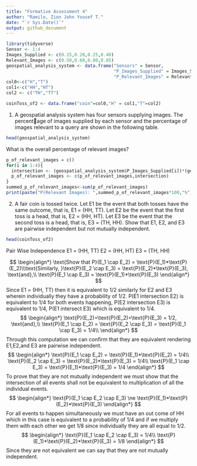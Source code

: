 ---
title: "Formative Assessment 4"
author: "Ramilo, Zion John Yousef T."
date: "`r Sys.Date()`"
output: github_document
---

```{r setup, include=FALSE}
library(tidyverse)
Sensor <- 1:4
Images_Supplied <- c(0.15,0.20,0.25,0.40)
Relevant_Images <- c(0.50,0.60,0.80,0.85)
geospatial_analysis_system <- data.frame("Sensors" = Sensor,
                                         "P_Images_Supplied" = Images_Supplied,
                                         "P_Relevant_Images" = Relevant_Images)
col0<-c("H","T")
col1<-c("HH","HT")
col2 <- c("TH","TT")

coinToss_of2 <- data.frame("coin"=col0,"H" = col1,"T"=col2)

```
1. A geospatial analysis system has four sensors supplying images. The percentage of images supplied by each sensor and the percentage of images relevant
to a query are shown in the following table.
```{r}
head(geospatial_analysis_system)
```
What is the overall percentage of relevant images?
```{r}
p_of_relevant_images = c()
for(i in 1:4){
  intersection <- (geospatial_analysis_system$P_Images_Supplied[i])*(geospatial_analysis_system$P_Relevant_Images[i])
  p_of_relevant_images <- c(p_of_relevant_images,intersection)
}
summed_p_of_relevant_images<-sum(p_of_relevant_images)
print(paste("P(Relevant Images): ",summed_p_of_relevant_images*100,"%"))
```
2. A fair coin is tossed twice. Let E1 be the event that both tosses have the same outcome, that is, E1 = (HH, TT). Let E2 be the event that the first toss is a head, that is, E2 = (HH, HT). Let E3 be the event that the second toss is a head, that is, E3 = (TH, HH). Show that E1, E2, and E3 are pairwise independent but not mutually independent.
```{r}
head(coinToss_of2)
```
Pair Wise Independence
E1 = (HH, TT)
E2 = (HH, HT)
E3 = (TH, HH)

$$
\begin{align*}
\text{Show that P}(E_1 \cap E_2) = \text{P}(E_1)*\text{P}(E_2)\\\text{Similarly, }\text{P}(E_2 \cap E_3) = \text{P}(E_2)*\text{P}(E_3), \text{and},\\
\text{P}(E_1 \cap E_3) = \text{P}(E_1)*\text{P}(E_3)
\end{align*}
$$
Since E1 = (HH, TT) then it is equivalent to 1/2 similarly for E2 and E3 wherein individually they have a probability of 1/2. P(E1 intersection E2) is equivalent to 1/4 for both events happening, P(E2 intersection E3) is equivalent to 1/4, P(E1 intersect E3) which is equivalent to 1/4.
$$
\begin{align*}
\text{P}(E_2)=\text{P}(E_2)=\text{P}(E_3) = 1/2, \text{and},\\
\text{P}(E_1 \cap E_2) = \text{P}(E_2 \cap E_3) = \text{P}(E_1 \cap E_3) = 1/4\\
\end{align*}
$$
Through this computation we can confirm that they are equivalent rendering E1,E2,and E3 are pairwise independent.
$$
\begin{align*}
\text{P}(E_1 \cap E_2) = \text{P}(E_1)*\text{P}(E_2) = 1/4\\
\text{P}(E_2 \cap E_3) = \text{P}(E_2)*\text{P}(E_3) = 1/4\\
\text{P}(E_1 \cap E_3) = \text{P}(E_1)*\text{P}(E_3) = 1/4
\end{align*}
$$
To prove that they are not mutually independent we must show that the intersection of all events shall not be equivalent to multiplication of all the individual events.
$$
\begin{align*}
\text{P}(E_1 \cap E_2 \cap E_3) \ne \text{P}(E_1)*\text{P}(E_2)*\text{P}(E_3)
\end{align*}
$$
For all events to happen simultaneously we must have an out come of HH which in this case is equivalent to a probability of 1/4 and if we multiply them with each other we get 1/8 since individually they are all equal to 1/2.
$$
\begin{align*}
\text{P}(E_1 \cap E_2 \cap E_3) = 1/4\\ \text{P}(E_1)*\text{P}(E_2)*\text{P}(E_3) = 1/8
\end{align*}
$$
Since they are not equivalent we can say that they are not mutually independent.
